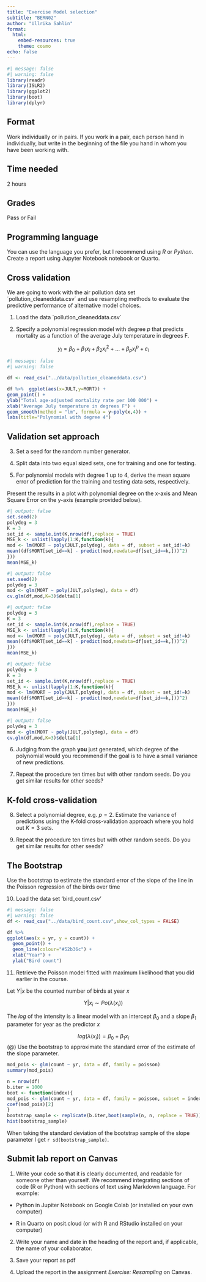 ```yaml
---
title: "Exercise Model selection"
subtitle: "BERN02"
author: "Ullrika Sahlin"
format: 
  html:
    embed-resources: true
    theme: cosmo
echo: false
---
```


```r
#| message: false
#| warning: false
library(readr)
library(ISLR2)
library(ggplot2)
library(boot)
library(dplyr)
```

## Format

Work individually or in pairs. If you work in a pair, each person hand in individually, but write in the beginning of the file you hand in whom you have been working with. 

## Time needed

2 hours

## Grades

Pass or Fail

## Programming language

You can use the language you prefer, but I recommend using *R* or *Python*. 
Create a report using Jupyter Notebook notebook or Quarto. 

## Cross validation

We are going to work with the air pollution data set ´pollution_cleaneddata.csv´ and use resampling methods to evaluate the predictive performance of alternative model choices.

(@) Load the data ´pollution_cleaneddata.csv´

(@) Specify a polynomial regression model with degree $p$ that predicts mortality as a function of the average July temperature in degrees F.

$$y_i = \beta_0 + \beta_1x_{i}+ \beta_2x_{i}^2 + \ldots + \beta_px_{i}^p+\varepsilon_i$$

```r
#| message: false
#| warning: false

df <- read_csv("../data/pollution_cleaneddata.csv")
```


```r
df %>%  ggplot(aes(x=JULT,y=MORT)) +
geom_point() +
ylab("Total age-adjusted mortality rate per 100 000") +
xlab("Average July temperature in degrees F") +
geom_smooth(method = "lm", formula = y~poly(x,4)) +
labs(title="Polynomial with degree 4")

```



## Validation set approach

(@) Set a seed for the random number generator.

(@) Split data into two equal sized sets, one for training and one for testing.

(@) For polynomial models with degree 1 up to 4, derive the mean square error of prediction for the training and testing data sets, respectively. 

Present the results in a plot with polynomial degree on the x-axis and Mean Square Error on the y-axis (example provided below).

```r
#| output: false
set.seed(2)
polydeg = 3
K = 3
set_id <- sample.int(K,nrow(df),replace = TRUE)
MSE_k <- unlist(lapply(1:K,function(k){
mod <- lm(MORT ~ poly(JULT,polydeg), data = df, subset = set_id!=k)
mean((df$MORT[set_id==k] - predict(mod,newdata=df[set_id==k,]))^2)
}))
mean(MSE_k)
```


```r
#| output: false
set.seed(2)
polydeg = 3
mod <- glm(MORT ~ poly(JULT,polydeg), data = df)
cv.glm(df,mod,K=3)$delta[1]
```


```r
#| output: false
polydeg = 3
K = 3
set_id <- sample.int(K,nrow(df),replace = TRUE)
MSE_k <- unlist(lapply(1:K,function(k){
mod <- lm(MORT ~ poly(JULT,polydeg), data = df, subset = set_id!=k)
mean((df$MORT[set_id==k] - predict(mod,newdata=df[set_id==k,]))^2)
}))
mean(MSE_k)
```


```r
#| output: false
polydeg = 3
K = 3
set_id <- sample.int(K,nrow(df),replace = TRUE)
MSE_k <- unlist(lapply(1:K,function(k){
mod <- lm(MORT ~ poly(JULT,polydeg), data = df, subset = set_id!=k)
mean((df$MORT[set_id==k] - predict(mod,newdata=df[set_id==k,]))^2)
}))
mean(MSE_k)
```


```r
#| output: false
polydeg = 3
mod <- glm(MORT ~ poly(JULT,polydeg), data = df)
cv.glm(df,mod,K=3)$delta[1]

```


(@) Judging from the graph **you** just generated, which degree of the polynomial would you recommend if the goal is to have a small variance of new predictions.

(@) Repeat the procedure ten times but with other random seeds. Do you get similar results for other seeds?

## K-fold cross-validation

(@) Select a polynomial degree, e.g. $p=2$. Estimate the variance of predictions using the K-fold cross-validation approach where you hold out $K=3$ sets.
 
(@) Repeat the procedure ten times but with other random seeds. Do you get similar results for other seeds?

## The Bootstrap 

Use the bootstrap to estimate the standard error of the slope of the line in the Poisson regression of the birds over time

(@) Load the data set ‘bird_count.csv’

```r
#| message: false
#| warning: false
df <- read_csv("../data/bird_count.csv",show_col_types = FALSE)

```

```r
df %>%
ggplot(aes(x = yr, y = count)) +
  geom_point() +
  geom_line(colour="#52b36c") +
  xlab("Year") +
  ylab("Bird count")
```


(@) Retrieve the Poisson model fitted with maximum likelihood that you did earlier in the course.

Let $Y|x$ be the counted number of birds at year $x$

$$Y|x_i \sim Po(\lambda(x_i))$$

The $log$ of the intensity is a linear model with an intercept $\beta_0$ and a slope $\beta_1$ parameter for year as the predictor $x$ 

$$log(\lambda(x_i)) = \beta_0 + \beta_1x_i$$
(@) Use the bootstrap to approximate the standard error of the estimate of the slope parameter.


```r
mod_pois <- glm(count ~ yr, data = df, family = poisson)
summary(mod_pois)
```


```r
n = nrow(df)
b.iter = 1000
boot <- function(index){
mod_pois <- glm(count ~ yr, data = df, family = poisson, subset = index)
coef(mod_pois)[2]
}
bootstrap_sample <- replicate(b.iter,boot(sample(n, n, replace = TRUE)))
hist(bootstrap_sample)
```



When taking the standard deviation of the bootstrap sample of the slope parameter I get `r sd(bootstrap_sample)`.

## Submit lab report on Canvas

(1) Write your code so that it is clearly documented, and readable for someone other than yourself. We recommend integrating sections of code (R or Python) with sections of text using Markdown language. For example: 

- Python in Jupiter Notebook on Google Colab (or installed on your own computer)

- R in Quarto on posit.cloud (or with R and RStudio installed on your computer)

(2) Write your name and date in the heading of the report and, if applicable, the name of your collaborator. 

(3) Save your report as pdf

(4) Upload the report in the assignment *Exercise: Resampling* on Canvas. 


